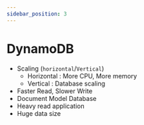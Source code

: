```yaml
---
sidebar_position: 3
---
```


# DynamoDB

- Scaling (`horizontal`/`Vertical`)
  - Horizontal : More CPU, More memory
  - Vertical : Database scaling
- Faster Read, Slower Write
- Document Model Database
- Heavy read application
- Huge data size
